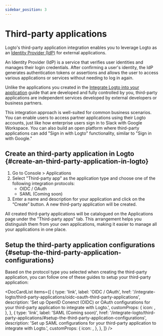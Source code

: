 ```yaml
---
sidebar_position: 3
---
```



# Third-party applications

Logto's third-party application integration enables you to leverage Logto as an [Identity Provider (IdP)](https://auth.wiki/identity-provider) for external applications.

An Identity Provider (IdP) is a service that verifies user identities and manages their login credentials. After confirming a user's identity, the IdP generates authentication tokens or assertions and allows the user to access various applications or services without needing to log in again.

Unlike the applications you created in the [Integrate Logto into your application](/integrate-logto/integrate-logto-into-your-application) guide that are developed and fully controlled by you, third-party applications are independent services developed by external developers or business partners.

This integration approach is well-suited for common business scenarios. You can enable users to access partner applications using their Logto accounts, just like how enterprise users sign in to Slack with Google Workspace. You can also build an open platform where third-party applications can add "Sign in with Logto" functionality, similar to "Sign in with Google."

## Create an third-party application in Logto \{#create-an-third-party-application-in-logto}

1. Go to <CloudLink to="/applications">Console > Applications</CloudLink>
2. Select "Third-party app" as the application type and choose one of the following integration protocols:
   - OIDC / OAuth
   - SAML (Coming soon)
3. Enter a name and description for your application and click on the “Create” button. A new third-party application will be created.

All created third-party applications will be catalogued on the Applications page under the "Third-party apps" tab. This arrangement helps you distinguish them from your own applications, making it easier to manage all your applications in one place.

## Setup the third-party application configurations \{#setup-the-third-party-application-configurations}

Based on the protocol type you selected when creating the third-party application, you can follow one of these guides to setup your third-party application:

<DocCardList
  items={[
    {
      type: 'link',
      label: 'OIDC / OAuth',
      href: '/integrate-logto/third-party-applications/oidc-oauth-third-party-applications',
      description:
        'Set up OpenID Conenct (OIDC) or OAuth configurations for your third-party application to integrate with Logto.',
      customProps: {
        icon: <OidcIcon />,
      },
    },
    {
      type: 'link',
      label: 'SAML (Coming soon)',
      href: '/integrate-logto/third-party-applications/#setup-the-third-party-application-configurations',
      description:
        'Set up SAML configurations for your third-party application to integrate with Logto.',
      customProps: {
        icon: <SamlIcon />,
      },
    },
  ]}
/>
